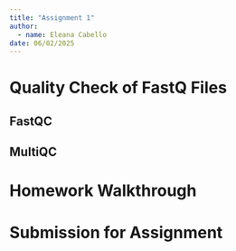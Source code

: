 ```yaml
---
title: "Assignment 1"
author: 
  - name: Eleana Cabello
date: 06/02/2025
---
```


# Quality Check of FastQ Files

## FastQC

## MultiQC

# Homework Walkthrough

# Submission for Assignment
